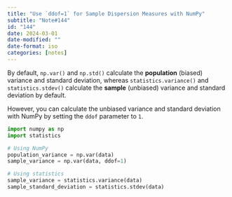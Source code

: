 ```yaml
---
title: "Use `ddof=1` for Sample Dispersion Measures with NumPy"
subtitle: "Note#144"
id: "144"
date: 2024-03-01
date-modified: ""
date-format: iso
categories: [notes]
---
```

By default, `np.var()` and `np.std()` calculate the **population** (biased) variance and standard deviation, whereas `statistics.variance()` and `statistics.stdev()` calculate the **sample** (unbiased) variance and standard deviation by default.

However, you can calculate the unbiased variance and standard deviation with NumPy by setting the `ddof` parameter to `1`.

```python
import numpy as np
import statistics

# Using NumPy
population_variance = np.var(data)
sample_variance = np.var(data, ddof=1)

# Using statistics
sample_variance = statistics.variance(data)
sample_standard_deviation = statistics.stdev(data)
```
